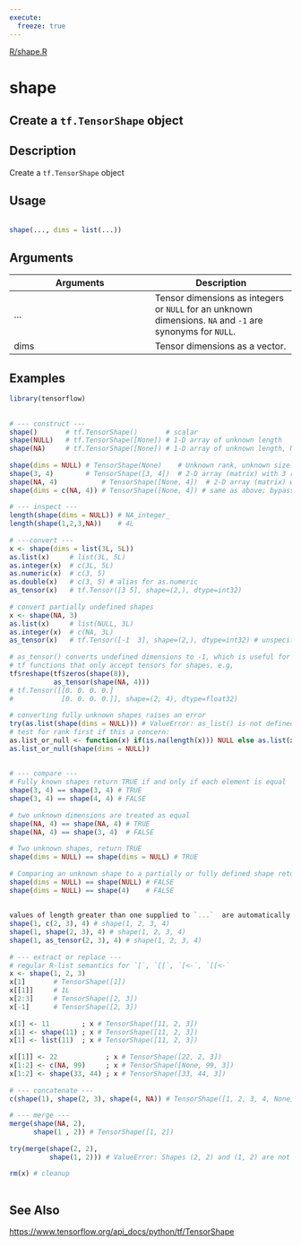 ```yaml
---
execute:
  freeze: true
---
```


[R/shape.R](https://github.com/rstudio/tensorflow//blob/main/R/shape.R#L105) 

# shape

## Create a `tf.TensorShape` object

## Description
 Create a `tf.TensorShape` object 


## Usage
```r
 
shape(..., dims = list(...)) 
```

## Arguments
|Arguments|Description|
|---|---|
| ... | Tensor dimensions as integers or `NULL` for an unknown dimensions. `NA` and `-1` are synonyms for `NULL`. |
| dims | Tensor dimensions as a vector. |





## Examples
```r
library(tensorflow)
 
 
# --- construct --- 
shape()       # tf.TensorShape()       # scalar 
shape(NULL)   # tf.TensorShape([None]) # 1-D array of unknown length 
shape(NA)     # tf.TensorShape([None]) # 1-D array of unknown length, NA is a synonym for NULL 
 
shape(dims = NULL) # TensorShape(None)    # Unknown rank, unknown size 
shape(3, 4)        # TensorShape([3, 4])  # 2-D array (matrix) with 3 rows, 4 columns 
shape(NA, 4)           # TensorShape([None, 4])  # 2-D array (matrix) with unknown rows, 4 columns 
shape(dims = c(NA, 4)) # TensorShape([None, 4]) # same as above; bypass ... and pass dims directly 
 
# --- inspect --- 
length(shape(dims = NULL)) # NA_integer_ 
length(shape(1,2,3,NA))    # 4L 
 
# ---convert --- 
x <- shape(dims = list(3L, 5L)) 
as.list(x)     # list(3L, 5L) 
as.integer(x)  # c(3L, 5L) 
as.numeric(x)  # c(3, 5) 
as.double(x)   # c(3, 5) # alias for as.numeric 
as_tensor(x)   # tf.Tensor([3 5], shape=(2,), dtype=int32) 
 
# convert partially undefined shapes 
x <- shape(NA, 3) 
as.list(x)     # list(NULL, 3L) 
as.integer(x)  # c(NA, 3L) 
as_tensor(x)   # tf.Tensor([-1  3], shape=(2,), dtype=int32) # unspecified dims default is -1 
 
# as_tensor() converts undefined dimensions to -1, which is useful for 
# tf functions that only accept tensors for shapes, e.g, 
tf$reshape(tf$zeros(shape(8)), 
           as_tensor(shape(NA, 4))) 
# tf.Tensor([[0. 0. 0. 0.] 
#            [0. 0. 0. 0.]], shape=(2, 4), dtype=float32) 
 
# converting fully unknown shapes raises an error 
try(as.list(shape(dims = NULL))) # ValueError: as_list() is not defined on an unknown TensorShape. 
# test for rank first if this a concern: 
as.list_or_null <- function(x) if(is.na(length(x))) NULL else as.list(x) 
as.list_or_null(shape(dims = NULL)) 
 
 
# --- compare --- 
# Fully known shapes return TRUE if and only if each element is equal 
shape(3, 4) == shape(3, 4) # TRUE 
shape(3, 4) == shape(4, 4) # FALSE 
 
# two unknown dimensions are treated as equal 
shape(NA, 4) == shape(NA, 4) # TRUE 
shape(NA, 4) == shape(3, 4)  # FALSE 
 
# Two unknown shapes, return TRUE 
shape(dims = NULL) == shape(dims = NULL) # TRUE 
 
# Comparing an unknown shape to a partially or fully defined shape returns FALSE 
shape(dims = NULL) == shape(NULL) # FALSE 
shape(dims = NULL) == shape(4)    # FALSE 
 
 
values of length greater than one supplied to `...`  are automatically flattened 
shape(1, c(2, 3), 4) # shape(1, 2, 3, 4) 
shape(1, shape(2, 3), 4) # shape(1, 2, 3, 4) 
shape(1, as_tensor(2, 3), 4) # shape(1, 2, 3, 4) 
 
# --- extract or replace --- 
# regular R-list semantics for `[`, `[[`, `[<-`, `[[<-` 
x <- shape(1, 2, 3) 
x[1]       # TensorShape([1]) 
x[[1]]     # 1L 
x[2:3]     # TensorShape([2, 3]) 
x[-1]      # TensorShape([2, 3]) 
 
x[1] <- 11        ; x # TensorShape([11, 2, 3]) 
x[1] <- shape(11) ; x # TensorShape([11, 2, 3]) 
x[1] <- list(11)  ; x # TensorShape([11, 2, 3]) 
 
x[[1]] <- 22            ; x # TensorShape([22, 2, 3]) 
x[1:2] <- c(NA, 99)     ; x # TensorShape([None, 99, 3]) 
x[1:2] <- shape(33, 44) ; x # TensorShape([33, 44, 3]) 
 
# --- concatenate --- 
c(shape(1), shape(2, 3), shape(4, NA)) # TensorShape([1, 2, 3, 4, None]) 
 
# --- merge --- 
merge(shape(NA, 2), 
      shape(1 , 2)) # TensorShape([1, 2]) 
 
try(merge(shape(2, 2), 
          shape(1, 2))) # ValueError: Shapes (2, 2) and (1, 2) are not compatible 
 
rm(x) # cleanup 
 
```

## See Also
 [https://www.tensorflow.org/api_docs/python/tf/TensorShape](https://www.tensorflow.org/api_docs/python/tf/TensorShape) 

